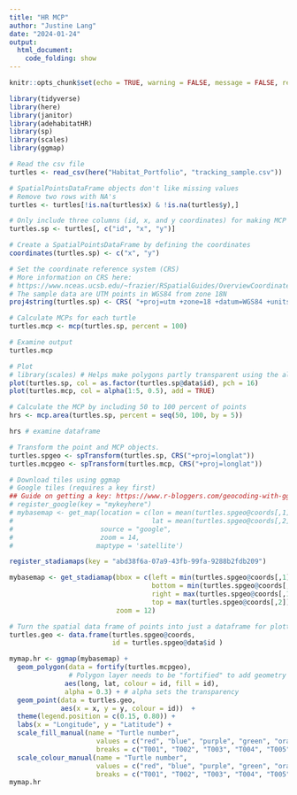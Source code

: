 ```yaml
---
title: "HR MCP"
author: "Justine Lang"
date: "2024-01-24"
output: 
  html_document: 
    code_folding: show
---
```


```r
knitr::opts_chunk$set(echo = TRUE, warning = FALSE, message = FALSE, results = FALSE)

library(tidyverse)
library(here)
library(janitor)
library(adehabitatHR)
library(sp)
library(scales)
library(ggmap)
```

```r
# Read the csv file
turtles <- read_csv(here("Habitat_Portfolio", "tracking_sample.csv"))
```

```r
# SpatialPointsDataFrame objects don't like missing values
# Remove two rows with NA's
turtles <- turtles[!is.na(turtles$x) & !is.na(turtles$y),]

# Only include three columns (id, x, and y coordinates) for making MCP's
turtles.sp <- turtles[, c("id", "x", "y")] 

# Create a SpatialPointsDataFrame by defining the coordinates
coordinates(turtles.sp) <- c("x", "y")

# Set the coordinate reference system (CRS)
# More information on CRS here: 
# https://www.nceas.ucsb.edu/~frazier/RSpatialGuides/OverviewCoordinateReferenceSystems.pdf
# The sample data are UTM points in WGS84 from zone 18N
proj4string(turtles.sp) <- CRS( "+proj=utm +zone=18 +datum=WGS84 +units=m +no_defs" )
```

```r
# Calculate MCPs for each turtle
turtles.mcp <- mcp(turtles.sp, percent = 100)

# Examine output
turtles.mcp
```

```r
# Plot
# library(scales) # Helps make polygons partly transparent using the alpha argument below
plot(turtles.sp, col = as.factor(turtles.sp@data$id), pch = 16)
plot(turtles.mcp, col = alpha(1:5, 0.5), add = TRUE)
```

```r
# Calculate the MCP by including 50 to 100 percent of points
hrs <- mcp.area(turtles.sp, percent = seq(50, 100, by = 5))
```

```r
hrs # examine dataframe
```

```r
# Transform the point and MCP objects. 
turtles.spgeo <- spTransform(turtles.sp, CRS("+proj=longlat"))
turtles.mcpgeo <- spTransform(turtles.mcp, CRS("+proj=longlat"))

# Download tiles using ggmap
# Google tiles (requires a key first)
## Guide on getting a key: https://www.r-bloggers.com/geocoding-with-ggmap-and-the-google-api/
# register_google(key = "mykeyhere")
# mybasemap <- get_map(location = c(lon = mean(turtles.spgeo@coords[,1]), 
#                                   lat = mean(turtles.spgeo@coords[,2])), 
#                      source = "google", 
#                      zoom = 14,
#                     maptype = 'satellite')

register_stadiamaps(key = "abd38f6a-07a9-43fb-99fa-9288b2fdb209")

mybasemap <- get_stadiamap(bbox = c(left = min(turtles.spgeo@coords[,1])-0.005, 
                                    bottom = min(turtles.spgeo@coords[,2])-0.005, 
                                    right = max(turtles.spgeo@coords[,1])+0.005, 
                                    top = max(turtles.spgeo@coords[,2])+0.005), 
                           zoom = 12)

# Turn the spatial data frame of points into just a dataframe for plotting in ggmap
turtles.geo <- data.frame(turtles.spgeo@coords, 
                          id = turtles.spgeo@data$id )

mymap.hr <- ggmap(mybasemap) + 
  geom_polygon(data = fortify(turtles.mcpgeo),  
               # Polygon layer needs to be "fortified" to add geometry to the dataframe
              aes(long, lat, colour = id, fill = id),
              alpha = 0.3) + # alpha sets the transparency
  geom_point(data = turtles.geo, 
             aes(x = x, y = y, colour = id))  +
  theme(legend.position = c(0.15, 0.80)) +
  labs(x = "Longitude", y = "Latitude") +
  scale_fill_manual(name = "Turtle number", 
                      values = c("red", "blue", "purple", "green", "orange"),
                      breaks = c("T001", "T002", "T003", "T004", "T005")) +
  scale_colour_manual(name = "Turtle number", 
                      values = c("red", "blue", "purple", "green", "orange"),
                      breaks = c("T001", "T002", "T003", "T004", "T005"))
mymap.hr
```





